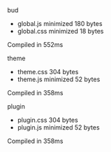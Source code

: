  bud

 - global.js  minimized  180 bytes
 - global.css  minimized  18 bytes

 Compiled in 552ms

 theme

 - theme.css  304 bytes
 - theme.js  minimized  52 bytes

 Compiled in 358ms

 plugin

 - plugin.css  304 bytes
 - plugin.js  minimized  52 bytes

 Compiled in 358ms
